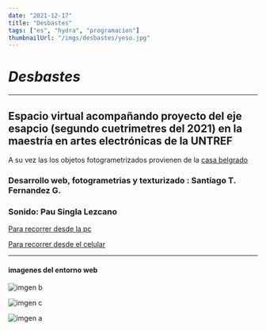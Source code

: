 ```yaml
---
date: "2021-12-17"
title: "Desbastes"
tags: ["es", "hydra", "programacion"]
thumbnailUrl: "/imgs/desbastes/yeso.jpg"
---
```


# _Desbastes_

---
## Espacio virtual acompañando proyecto del eje esapcio (segundo cuetrimetres del 2021) en la maestría en artes electrónicas de la UNTREF

A su vez las los objetos fotogrametrizados provienen de la [casa belgrado](https://espaciobelgrado.wixsite.com/casabelgrado)

### Desarrollo web, fotogrametrias y texturizado : Santiago T. Fernandez G.
### Sonido: Pau Singla Lezcano  


[Para recorrer desde la pc](https://desbastes.glitch.me/pc.html)

[Para recorrer desde el celular](https://desbastes.glitch.me/)

---

#### imagenes del entorno web

![imgen b](/imgs/desbastes/yeso.jpg)  

![imgen c](/imgs/desbastes/chimenea.jpg)  

![imgen a](/imgs/desbastes/panoramica.jpg)  

